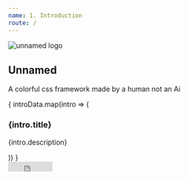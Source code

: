 ```yaml
---
name: 1. Introduction
route: /
---
```



<div className="container center-text intro">
    <div className="branding">
        <img src="/assets/logo.svg" alt="unnamed logo" />
        <h2>Unnamed</h2>
        <p>A colorful css framework made by a human not an Ai</p>
    </div>
    <div className="row mb2">
        {
            introData.map(intro => (
                <div key={intro.id} className="column xlarge-4 small-12">
                    <h3>{intro.title}</h3>
                    <p>{intro.description}</p>
                </div>
            ))
        }
    </div>
    <div className="github-buttons mb2">
        <iframe
            className="iframe"
            src="https://ghbtns.com/github-btn.html?user=smakosh&repo=unnamed-css-framework&type=star&count=true"
            frameBorder="0"
            scrolling="0"
            width="90px"
            height="20px"
            title="stars"
        />
        <iframe
            className="iframe forkit"
            src="https://ghbtns.com/github-btn.html?user=smakosh&repo=unnamed-css-framework&type=fork&count=true"
            frameBorder="0"
            scrolling="0"
            width="90px"
            height="20px"
            title="forks"
        />
    </div>
    <div className="mb2">
        <button type="button" className="btn btn-primary gradient-green" onClick={() => navigate('/getting-started')}>
            Getting started
        </button>
    </div>
    <Follow
        username="unnamedcss"
    />
    <Timeline
        dataSource={{
            sourceType: 'profile',
            screenName: 'unnamedcss'
        }}
        options={{
            username: 'unnamedcss',
            height: '800'
        }}
        onLoad={() => console.log('Timeline is loaded!')}
    />
    </div>